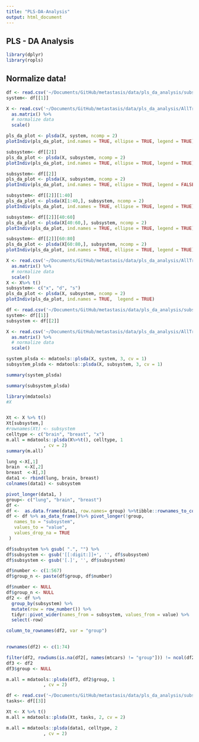 ```yaml
---
title: "PLS-DA-Analysis"
output: html_document
---
```


## PLS - DA Analysis 

```r
library(dplyr)
library(ropls)
```


## Normalize data!

```r
df <- read.csv('~/Documents/GitHub/metastasis/data/pls_da_analysis/subsystem_array.csv', sep = ";")
system<- df[[1]]  

X <- read.csv('~/Documents/GitHub/metastasis/data/pls_da_analysis/AllTraumaSummaryTable,csv') %>% 
  as.matrix() %>% 
  # normalize data
  scale()
```

```r
pls_da_plot <- plsda(X, system, ncomp = 2)
plotIndiv(pls_da_plot, ind.names = TRUE, ellipse = TRUE, legend = TRUE)
```

```r
subsystem<- df[[2]]  
pls_da_plot <- plsda(X, subsystem, ncomp = 2)
plotIndiv(pls_da_plot, ind.names = TRUE, ellipse = TRUE, legend = TRUE)
```

```r
subsystem<- df[[2]]  
pls_da_plot <- plsda(X, subsystem, ncomp = 2)
plotIndiv(pls_da_plot, ind.names = TRUE, ellipse = TRUE, legend = FALSE)
```

```r
subsystem<- df[[2]][1:40]  
pls_da_plot <- plsda(X[1:40,], subsystem, ncomp = 2)
plotIndiv(pls_da_plot, ind.names = TRUE, ellipse = TRUE, legend = TRUE)
```

```r
subsystem<- df[[2]][40:60]  
pls_da_plot <- plsda(X[40:60,], subsystem, ncomp = 2)
plotIndiv(pls_da_plot, ind.names = TRUE, ellipse = TRUE, legend = TRUE)
```
```r
subsystem<- df[[2]][60:80]  
pls_da_plot <- plsda(X[60:80,], subsystem, ncomp = 2)
plotIndiv(pls_da_plot, ind.names = TRUE, ellipse = TRUE, legend = TRUE)
```
```r
X <- read.csv('~/Documents/GitHub/metastasis/data/pls_da_analysis/AllTraumaSummaryTable,csv') %>% 
  as.matrix() %>% 
  # normalize data
  scale()
X <- X%>% t()
subsystem<- c("x", "d", "s")
pls_da_plot <- plsda(X, subsystem, ncomp = 2)
plotIndiv(pls_da_plot, ind.names = TRUE,  legend = TRUE)
```
```r
df <- read.csv('~/Documents/GitHub/metastasis/data/pls_da_analysis/subsystem_array.csv', sep = ";")
system<- df[[1]]  
subsystem <- df[[2]]

X <- read.csv('~/Documents/GitHub/metastasis/data/pls_da_analysis/AllTraumaSummaryTable,csv') %>% 
  as.matrix() %>% 
  # normalize data
  scale()

system_plsda <- mdatools::plsda(X, system, 3, cv = 1)
subsystem_plsda <- mdatools::plsda(X, subsystem, 3, cv = 1)

```
```r
summary(system_plsda)
```

```r
summary(subsystem_plsda)
```


```r
library(mdatools)
#X


Xt <- X %>% t()
Xt[subsystem,]
#rownames(Xt) <- subsystem
celltype <- c("brain", "breast", "x")
m.all = mdatools::plsda(X%>%t(), celltype, 1
              , cv = 2)
summary(m.all)
```
```r
lung <-X[,1]
brain  <-X[,2]
breast  <-X[,3]
data1 <- rbind(lung, brain, breast)
colnames(data1) <- subsystem
```

```r
pivot_longer(data1, )
group<- c("lung", "brain", "breast")
df <- 
df <-  as.data.frame(data1, row.names= group) %>%tibble::rownames_to_column("group")
df <- df %>% as_data_frame()%>% pivot_longer(!group,
   names_to = "subsystem",
   values_to = "value",
   values_drop_na = TRUE
 )

df$subsystem %>% gsub( ".", "") %>% 
df$subsystem <- gsub('[[:digit:]]+', '', df$subsystem) 
df$subsystem <- gsub('[.]', '', df$subsystem)

df$number <- c(1:567)
df$group_n <- paste(df$group, df$number)
```

```r
df$number <- NULL
df$group_n <- NULL
df2 <- df %>%
  group_by(subsystem) %>%
  mutate(row = row_number()) %>%
  tidyr::pivot_wider(names_from = subsystem, values_from = value) %>%
  select(-row)

column_to_rownames(df2, var = "group")
  

rownames(df2) <- c(1:74)

filter(df2, rowSums(is.na(df2[, names(mtcars) != "group"])) != ncol(df2)) 
df3 <- df2
df3$group <- NULL

m.all = mdatools::plsda(df3, df2$group, 1
              , cv = 2)
```

```r
df <- read.csv('~/Documents/GitHub/metastasis/data/pls_da_analysis/subsystem_array.csv', sep = ";")
tasks<- df[[3]]  
```

```r
Xt <- X %>% t()
m.all = mdatools::plsda(Xt, tasks, 2, cv = 2)
```




```r
m.all = mdatools::plsda(data1, celltype, 2
              , cv = 2)
```

